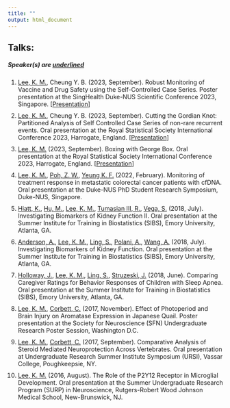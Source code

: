 ```yaml
---
title: ""
output: html_document
---
```

<style>
li{
  margin: 10px 0;
}
</style>

## Talks:
##### Speaker(s) are <u>underlined</u>
<ol>
<li><u>Lee, K. M.</u>, Cheung Y. B. (2023, September). Robust Monitoring of Vaccine and Drug Safety using the Self-Controlled Case Series. Poster presentation at the SingHealth Duke-NUS Scientific Conference 2023, Singapore. [<a href="files/talks/2023 SingHealth Duke NUS Congress/00050.pptx" download>Presentation</a>]</li>

<li><u>Lee, K. M.</u>, Cheung Y. B. (2023, September). Cutting the Gordian Knot: Partitioned Analysis of Self Controlled Case Series of non-rare recurrent events. Oral presentation at the Royal Statistical Society International Conference 2023, Harrogate, England. [<a href="files/talks/2023 RSS/Wednesday-AM-Kenneth-Lee.pptx" download>Presentation</a>]</li>

<li><u>Lee, K. M.</u> (2023, September). Boxing with George Box. Oral presentation at the Royal Statistical Society International Conference 2023, Harrogate, England. [<a href="files/talks/2023 RSS/Wednesday-PM-Kenneth-Lee-Significance.pptx" download>Presentation</a>]</li>

<li><u>Lee, K. M.</u>, <u>Poh, Z. W.</u>, <u>Yeung K. F.</u> (2022, February). Monitoring of treatment response in metastatic colorectal cancer patients with cfDNA. Oral presentation at the Duke-NUS PhD Student Research Symposium, Duke-NUS, Singapore.</li>

<li><u>Hiatt, K.</u>, <u>Hu, M.</u>, <u>Lee, K. M.</u>, <u>Tumasian III, R.</u>, <u>Vega, S.</u> (2018, July). Investigating Biomarkers of Kidney Function II. Oral presentation at the Summer Institute for Training in Biostatistics (SIBS), Emory University, Atlanta, GA.</li>

<li><u>Anderson, A.</u>, <u>Lee, K. M.</u>, <u>Ling, S.</u>, <u>Polani, A.</u>, <u>Wang, A.</u> (2018, July). Investigating Biomarkers of Kidney Function. Oral presentation at the Summer Institute for Training in Biostatistics (SIBS), Emory University, Atlanta, GA.</li>

<li><u>Holloway, J.</u>, <u>Lee, K. M.</u>, <u>Ling, S.</u>, <u>Struzeski, J.</u> (2018, June). Comparing Caregiver Ratings for Behavior Responses of Children with Sleep Apnea. Oral presentation at the Summer Institute for Training in Biostatistics (SIBS), Emory University, Atlanta, GA.</li>

<li><u>Lee, K. M.</u>, <u>Corbett, C.</u> (2017, November). Effect of Photoperiod and Brain Injury on Aromatase Expression in Japanese Quail. Poster presentation at the Society for Neuroscience (SFN) Undergraduate Research Poster Session, Washington D.C.</li>

<li><u>Lee, K. M.</u>, <u>Corbett, C.</u> (2017, September). Comparative Analysis of Steroid Mediated Neuroprotection Across Vertebrates. Oral presentation at Undergraduate Research Summer Institute Symposium (URSI), Vassar College, Poughkeepsie, NY.</li>

<li><u>Lee, K. M.</u> (2016, August). The Role of the P2Y12 Receptor in Microglial Development. Oral presentation at the Summer Undergraduate Research Program (SURP) in Neuroscience, Rutgers-Robert Wood Johnson Medical School, New-Brunswick, NJ.</li>
</ol>

